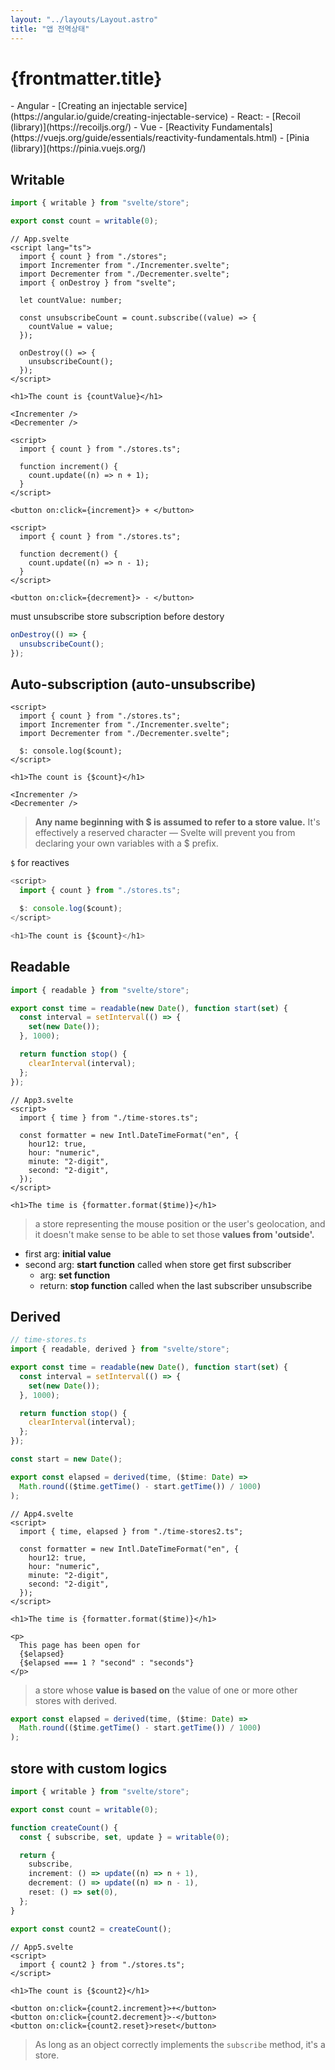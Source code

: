 ```yaml
---
layout: "../layouts/Layout.astro"
title: "앱 전역상태"
---
```



# {frontmatter.title}

<Compare>
  - Angular - [Creating an injectable
  service](https://angular.io/guide/creating-injectable-service) - React: -
  [Recoil (library)](https://recoiljs.org/) - Vue - [Reactivity
  Fundamentals](https://vuejs.org/guide/essentials/reactivity-fundamentals.html)
  - [Pinia (library)](https://pinia.vuejs.org/)
</Compare>

## Writable

<ComponentAndCode>
<App slot='component' client:load />

```ts
import { writable } from "svelte/store";

export const count = writable(0);
```

```svelte
// App.svelte
<script lang="ts">
  import { count } from "./stores";
  import Incrementer from "./Incrementer.svelte";
  import Decrementer from "./Decrementer.svelte";
  import { onDestroy } from "svelte";

  let countValue: number;

  const unsubscribeCount = count.subscribe((value) => {
    countValue = value;
  });

  onDestroy(() => {
    unsubscribeCount();
  });
</script>

<h1>The count is {countValue}</h1>

<Incrementer />
<Decrementer />
```

```svelte
<script>
  import { count } from "./stores.ts";

  function increment() {
    count.update((n) => n + 1);
  }
</script>

<button on:click={increment}> + </button>
```

```svelte
<script>
  import { count } from "./stores.ts";

  function decrement() {
    count.update((n) => n - 1);
  }
</script>

<button on:click={decrement}> - </button>
```

</ComponentAndCode>

must unsubscribe store subscription before destory

```js
onDestroy(() => {
  unsubscribeCount();
});
```

## Auto-subscription (auto-unsubscribe)

<ComponentAndCode>
<App2 slot='component' client:load/>

```svelte
<script>
  import { count } from "./stores.ts";
  import Incrementer from "./Incrementer.svelte";
  import Decrementer from "./Decrementer.svelte";

  $: console.log($count);
</script>

<h1>The count is {$count}</h1>

<Incrementer />
<Decrementer />
```

</ComponentAndCode>

> **Any name beginning with $ is assumed to refer to a store value.** It's effectively a reserved character — Svelte will prevent you from declaring your own variables with a $ prefix.

`$` for reactives

```js
<script>
  import { count } from "./stores.ts";

  $: console.log($count);
</script>

<h1>The count is {$count}</h1>
```

## Readable

<ComponentAndCode>
<App3 slot='component' client:load/>

```ts
import { readable } from "svelte/store";

export const time = readable(new Date(), function start(set) {
  const interval = setInterval(() => {
    set(new Date());
  }, 1000);

  return function stop() {
    clearInterval(interval);
  };
});
```

```svelte
// App3.svelte
<script>
  import { time } from "./time-stores.ts";

  const formatter = new Intl.DateTimeFormat("en", {
    hour12: true,
    hour: "numeric",
    minute: "2-digit",
    second: "2-digit",
  });
</script>

<h1>The time is {formatter.format($time)}</h1>
```

</ComponentAndCode>

> a store representing the mouse position or the user's geolocation, and it doesn't make sense to be able to set those **values from 'outside'.**

- first arg: **initial value**
- second arg: **start function** called when store get first subscriber
  - arg: **set function**
  - return: **stop function** called when the last subscriber unsubscribe

## Derived

<ComponentAndCode>
<App4 slot='component' client:load/>

```ts
// time-stores.ts
import { readable, derived } from "svelte/store";

export const time = readable(new Date(), function start(set) {
  const interval = setInterval(() => {
    set(new Date());
  }, 1000);

  return function stop() {
    clearInterval(interval);
  };
});

const start = new Date();

export const elapsed = derived(time, ($time: Date) =>
  Math.round(($time.getTime() - start.getTime()) / 1000)
);
```

```svelte
// App4.svelte
<script>
  import { time, elapsed } from "./time-stores2.ts";

  const formatter = new Intl.DateTimeFormat("en", {
    hour12: true,
    hour: "numeric",
    minute: "2-digit",
    second: "2-digit",
  });
</script>

<h1>The time is {formatter.format($time)}</h1>

<p>
  This page has been open for
  {$elapsed}
  {$elapsed === 1 ? "second" : "seconds"}
</p>
```

</ComponentAndCode>

> a store whose **value is based on** the value of one or more other stores with derived.

```ts
export const elapsed = derived(time, ($time: Date) =>
  Math.round(($time.getTime() - start.getTime()) / 1000)
);
```

## store with custom logics

<ComponentAndCode>
  <App5 slot="component" client:load />

```ts
import { writable } from "svelte/store";

export const count = writable(0);

function createCount() {
  const { subscribe, set, update } = writable(0);

  return {
    subscribe,
    increment: () => update((n) => n + 1),
    decrement: () => update((n) => n - 1),
    reset: () => set(0),
  };
}

export const count2 = createCount();
```

```svelte
// App5.svelte
<script>
  import { count2 } from "./stores.ts";
</script>

<h1>The count is {$count2}</h1>

<button on:click={count2.increment}>+</button>
<button on:click={count2.decrement}>-</button>
<button on:click={count2.reset}>reset</button>
```

</ComponentAndCode>

> As long as an object correctly implements the `subscribe` method, it's a store.
